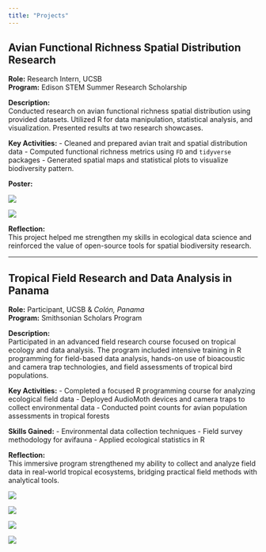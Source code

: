 ```yaml
---
title: "Projects"
---
```


## Avian Functional Richness Spatial Distribution Research

**Role:** Research Intern, UCSB \
**Program:** Edison STEM Summer Research Scholarship

**Description:**\
Conducted research on avian functional richness spatial distribution using provided datasets. Utilized R for data manipulation, statistical analysis, and visualization. Presented results at two research showcases.

**Key Activities:** - Cleaned and prepared avian trait and spatial distribution data - Computed functional richness metrics using `FD` and `tidyverse` packages - Generated spatial maps and statistical plots to visualize biodiversity pattern.

**Poster:**

![](photos/poster.jpg)

![](photos/me_poster.jpeg)

**Reflection:**\
This project helped me strengthen my skills in ecological data science and reinforced the value of open-source tools for spatial biodiversity research.

------------------------------------------------------------------------

## Tropical Field Research and Data Analysis in Panama

**Role:** Participant, UCSB & *Colón, Panama*\
**Program:** Smithsonian Scholars Program

**Description:**\
Participated in an advanced field research course focused on tropical ecology and data analysis. The program included intensive training in R programming for field-based data analysis, hands-on use of bioacoustic and camera trap technologies, and field assessments of tropical bird populations.

**Key Activities:** - Completed a focused R programming course for analyzing ecological field data - Deployed AudioMoth devices and camera traps to collect environmental data - Conducted point counts for avian population assessments in tropical forests

**Skills Gained:** - Environmental data collection techniques - Field survey methodology for avifauna - Applied ecological statistics in R

**Reflection:**\
This immersive program strengthened my ability to collect and analyze field data in real-world tropical ecosystems, bridging practical field methods with analytical tools.

![](photos/me_group.jpeg)

![](photos/panama1.jpeg)

![](photos/panama2.jpeg)

![](photos/panama3.jpeg)
